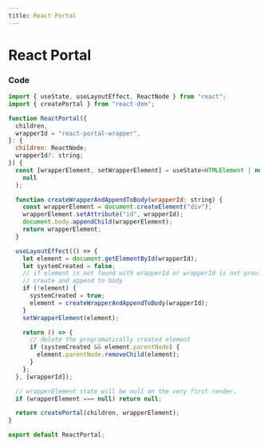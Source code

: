 ```yaml
---
title: React Portal
---
```


# React Portal

### Code

```jsx
import { useState, useLayoutEffect, ReactNode } from "react";
import { createPortal } from "react-dom";

function ReactPortal({
  children,
  wrapperId = "react-portal-wrapper",
}: {
  children: ReactNode;
  wrapperId?: string;
}) {
  const [wrapperElement, setWrapperElement] = useState<HTMLElement | null>(
    null
  );

  function createWrapperAndAppendToBody(wrapperId: string) {
    const wrapperElement = document.createElement("div");
    wrapperElement.setAttribute("id", wrapperId);
    document.body.appendChild(wrapperElement);
    return wrapperElement;
  }

  useLayoutEffect(() => {
    let element = document.getElementById(wrapperId);
    let systemCreated = false;
    // if element is not found with wrapperId or wrapperId is not provided,
    // create and append to body
    if (!element) {
      systemCreated = true;
      element = createWrapperAndAppendToBody(wrapperId);
    }
    setWrapperElement(element);

    return () => {
      // delete the programatically created element
      if (systemCreated && element.parentNode) {
        element.parentNode.removeChild(element);
      }
    };
  }, [wrapperId]);

  // wrapperElement state will be null on the very first render.
  if (wrapperElement === null) return null;

  return createPortal(children, wrapperElement);
}

export default ReactPortal;

```